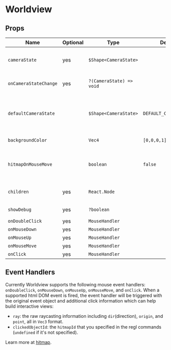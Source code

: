# Worldview

## Props

| Name                  | Optional | Type                     | Default                | Description                                                                                             |
| --------------------- | -------- | ------------------------ | ---------------------- | ------------------------------------------------------------------------------------------------------- |
| `cameraState`         | yes      | `$Shape<CameraState>`    |                        | control the [cameraState](/api/camera), must use with `onCameraStateChange`                             |
| `onCameraStateChange` | yes      | `?(CameraState) => void` |                        | callback whenever the camera state changes                                                              |
| `defaultCameraState`  |          | `$Shape<CameraState>`    | `DEFAULT_CAMERA_STATE` | pass in this prop to turn Worldview to an uncontrolled component. `onCameraStateChange` will be ignored |
| `backgroundColor`     |          | `Vec4`                   | `[0,0,0,1]`            | change the scene background color                                                                       |
| `hitmapOnMouseMove`   |          | `boolean`                | `false`                | if enabled, the clicked objectId will be returned from the mouse event handler                          |
| `children`            | yes      | `React.Node`             |                        | regl components to render inside the Worldview                                                          |
| `showDebug`           | yes      | `?boolean`               |                        | show debug information                                                                                  |
| `onDoubleClick`       | yes      | `MouseHandler`           |                        |                                                                                                         |
| `onMouseDown`         | yes      | `MouseHandler`           |                        |                                                                                                         |
| `onMouseUp`           | yes      | `MouseHandler`           |                        |                                                                                                         |
| `onMouseMove`         | yes      | `MouseHandler`           |                        |                                                                                                         |
| `onClick`             | yes      | `MouseHandler`           |                        |                                                                                                         |

## Event Handlers

Currently Worldview supports the following mouse event handlers: `onDoubleClick`, `onMouseDown`, `onMouseUp`, `onMouseMove`, and `onClick`. When a supported html DOM event is fired, the event handler will be triggered with the original event object and additional click information which can help build interactive views:

- `ray`: the raw raycasting information including `dir`(direction), `origin`, and `point`, all in `Vec3` format.
- `clickedObjectId`: the `hitmapId` that you specified in the regl commands (`undefined` if it's not specified).

Learn more at [hitmap](/api/hitmap).
